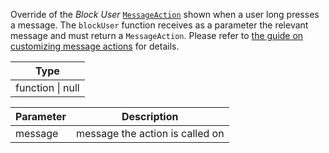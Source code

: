Override of the *Block User* [`MessageAction`](/reactnative/object-types/message-action) shown when a user long presses a message.
The `blockUser` function receives as a parameter the relevant message and must return a `MessageAction`.
Please refer to [the guide on customizing message actions](/reactnative/guides/customize-message-actions) for details.

| Type |
| - |
| function \| null |

| Parameter | Description |
| - | - |
| message	| message the action is called on |